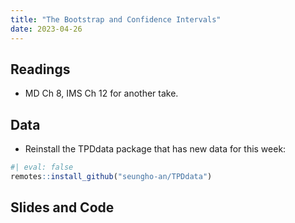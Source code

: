 ```yaml
---
title: "The Bootstrap and Confidence Intervals"
date: 2023-04-26
---
```



## Readings 

- MD Ch 8, IMS Ch 12 for another take. 



## Data

- Reinstall the TPDdata package that has new data for this week:
```r
#| eval: false
remotes::install_github("seungho-an/TPDdata")
```

<!-- - CSV files for the data from this week if you cannot install the package: -->
<!--   - [`anes.csv`](/files/data/anes.csv) -->
<!--   - [`trains.csv`](/files/data/trains.csv) -->

## Slides and Code

<!-- - Tuesday (11/1) lecture: The Bootstrap -->
<!--   - [PDF of slides as I present them](/slides/18_bootstrap.pdf) -->
<!--   - [PDF of handout version of slides](/slides/18_bootstrap_handout.pdf) (no incremental slides) -->

<!-- - Thursday (11/3) lecture: More Confidence Intervals -->
<!--   - [PDF of slides as I present them](/slides/19_conf_int.pdf) -->
<!--   - [PDF of handout version of slides](/slides/19_conf_int_handout.pdf) (no incremental slides) -->
